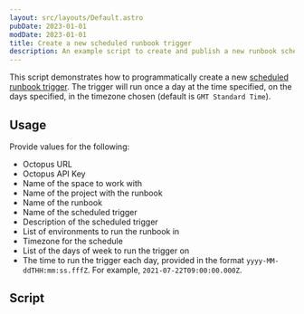 ```yaml
---
layout: src/layouts/Default.astro
pubDate: 2023-01-01
modDate: 2023-01-01
title: Create a new scheduled runbook trigger
description: An example script to create and publish a new runbook scheduled trigger
---
```


This script demonstrates how to programmatically create a new [scheduled runbook trigger](/docs/runbooks/scheduled-runbook-trigger). The trigger will run once a day at the time specified, on the days specified, in the timezone chosen (default is `GMT Standard Time`).

## Usage

Provide values for the following:

- Octopus URL
- Octopus API Key
- Name of the space to work with
- Name of the project with the runbook
- Name of the runbook
- Name of the scheduled trigger
- Description of the scheduled trigger
- List of environments to run the runbook in
- Timezone for the schedule
- List of the days of week to run the trigger on
- The time to run the trigger each day, provided in the format `yyyy-MM-ddTHH:mm:ss.fffZ`. For example, `2021-07-22T09:00:00.000Z`.


## Script

<CreateScheduledRunbookTriggerScripts />
